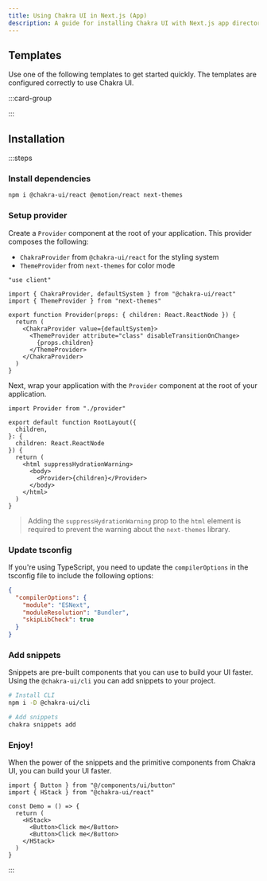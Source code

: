 ```yaml
---
title: Using Chakra UI in Next.js (App)
description: A guide for installing Chakra UI with Next.js app directory
---
```


## Templates

Use one of the following templates to get started quickly. The templates are
configured correctly to use Chakra UI.

:::card-group

<ResourceCard
  type="github"
  title="Next.js app template"
  url="https://github.com/chakra-ui/chakra-next-app-template"
/>

<ResourceCard
  type="github"
  title="Next.js pages template"
  url="https://github.com/chakra-ui/chakra-next-pages-template"
/>

:::

## Installation

:::steps

### Install dependencies

```bash
npm i @chakra-ui/react @emotion/react next-themes
```

### Setup provider

Create a `Provider` component at the root of your application. This provider
composes the following:

- `ChakraProvider` from `@chakra-ui/react` for the styling system
- `ThemeProvider` from `next-themes` for color mode

```tsx title="app/provider.tsx"
"use client"

import { ChakraProvider, defaultSystem } from "@chakra-ui/react"
import { ThemeProvider } from "next-themes"

export function Provider(props: { children: React.ReactNode }) {
  return (
    <ChakraProvider value={defaultSystem}>
      <ThemeProvider attribute="class" disableTransitionOnChange>
        {props.children}
      </ThemeProvider>
    </ChakraProvider>
  )
}
```

Next, wrap your application with the `Provider` component at the root of your
application.

```tsx title="app/layout.tsx"
import Provider from "./provider"

export default function RootLayout({
  children,
}: {
  children: React.ReactNode
}) {
  return (
    <html suppressHydrationWarning>
      <body>
        <Provider>{children}</Provider>
      </body>
    </html>
  )
}
```

> Adding the `suppressHydrationWarning` prop to the `html` element is required
> to prevent the warning about the `next-themes` library.

### Update tsconfig

If you're using TypeScript, you need to update the `compilerOptions` in the
tsconfig file to include the following options:

```json title="tsconfig.json"
{
  "compilerOptions": {
    "module": "ESNext",
    "moduleResolution": "Bundler",
    "skipLibCheck": true
  }
}
```

### Add snippets

Snippets are pre-built components that you can use to build your UI faster.
Using the `@chakra-ui/cli` you can add snippets to your project.

```bash
# Install CLI
npm i -D @chakra-ui/cli

# Add snippets
chakra snippets add
```

### Enjoy!

When the power of the snippets and the primitive components from Chakra UI, you
can build your UI faster.

```tsx
import { Button } from "@/components/ui/button"
import { HStack } from "@chakra-ui/react"

const Demo = () => {
  return (
    <HStack>
      <Button>Click me</Button>
      <Button>Click me</Button>
    </HStack>
  )
}
```

:::
